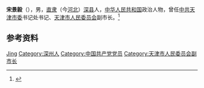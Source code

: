 '''宋景毅'''（{{bd|1913年||1985年|}}），男，[[直隶|直隶]]（今[[河北|河北]]）[[深县|深县]]人，[[中华人民共和国|中华人民共和国]]政治人物，曾任[[中共天津市委|中共天津市委]]书记处书记、[[天津市人民委员会|天津市人民委员会]]副市长。<ref>{{Cite book|title=中华人民共和国职官志|author=何虎生, 李耀东, 向常福主编|publisher=中国社会出版社|year=2003|isbn=9787800883934|location=北京|pages=}}</ref>

== 参考资料 ==
{{reflist}}

{{中国人物小作品}}

{{Authority control}}
{{DEFAULTSORT:Song宋}}
[[Category:宋姓|Jing]]
[[Category:深州人|Category:深州人]]
[[Category:中国共产党党员|Category:中国共产党党员]]
[[Category:天津市人民委员会副市长|Category:天津市人民委员会副市长]]